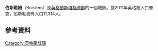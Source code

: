 {{Infobox UK place
|static_image = geograph-2410804-by-Dave-Bevis.jpg
|static_image_caption= Burslem - Wedgwood Institute
|country                 = 英格蘭
|official_name           = Burslem
|latitude                = 53.042621
|longitude               = -2.187889
|population              = 11,314
|population_ref          = (2011.Wards)<ref>{{cite web|url=http://www.neighbourhood.statistics.gov.uk/dissemination/LeadKeyFigures.do?a=7&b=13695884&c=Burslem&d=14&e=62&g=6386997&i=1001x1003x1032x1004&m=0&r=1&s=1450695527578&enc=1|title=Burslem Central Ward.Stoke MBC population 2011|accessdate=21 December 2015|archive-url=https://web.archive.org/web/20151222184441/http://www.neighbourhood.statistics.gov.uk/dissemination/LeadKeyFigures.do?a=7&b=13695884&c=Burslem&d=14&e=62&g=6386997&i=1001x1003x1032x1004&m=0&r=1&s=1450695527578&enc=1|archive-date=2015-12-22|dead-url=yes}}</ref><ref>{{cite web|url=http://www.neighbourhood.statistics.gov.uk/dissemination/LeadKeyFigures.do?a=7&b=13695885&c=Burslem&d=14&e=62&g=6386975&i=1001x1003x1032x1004&m=0&r=1&s=1450695652203&enc=1|title=Burslem Park ward, Stoke MBC population 2011|accessdate=21 December 2015|archive-url=https://web.archive.org/web/20140729125608/http://www.neighbourhood.statistics.gov.uk/dissemination/LeadKeyFigures.do?a=7|archive-date=2014-07-29|dead-url=yes}}</ref>
|post_town               = Stoke-On-Trent
|postcode_district       = ST6
|postcode_area           = ST
|dial_code               = 01782
|os_grid_reference       = SJ875495
}}
'''伯斯勒姆'''（Burslem）是[[英格蘭|英格蘭]][[斯塔福德郡|斯塔福德郡]]的一個城鎮。據2011年英格蘭人口普查，伯斯勒姆有人口11,314人。

==參考資料==
{{Reflist}}
[[Category:英格蘭城鎮|Category:英格蘭城鎮]]